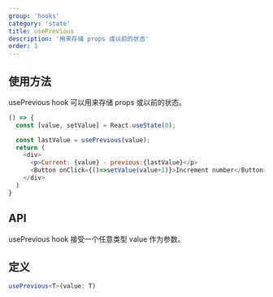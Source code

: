 ```yaml
---
group: 'hooks'
category: 'state'
title: usePrevious
description: '用来存储 props 或以前的状态'
order: 1
---
```


## 使用方法

usePrevious hook 可以用来存储 props 或以前的状态。

```js live=true
() => {
  const [value, setValue] = React.useState(0);

  const lastValue = usePrevious(value);
  return (
    <div>
      <p>Current: {value} - previous:{lastValue}</p>
      <Button onClick={()=>setValue(value+1)}>Increment number</Button>
    </div>
  )
}
```

## API

usePrevious hook 接受一个任意类型 value 作为参数。

## 定义

```ts
usePrevious<T>(value: T)
```


